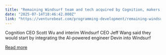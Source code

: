```yaml
---
title: "Remaining Windsurf team and tech acquired by Cognition, makers of Devin: ‘We’re friends with Anthropic again’"
date: "2025-07-14T18:46:42.000Z"
link: "https://venturebeat.com/programming-development/remaining-windsurf-team-and-tech-acquired-by-cognition-makers-of-devin-were-friends-with-anthropic-again/"
---
```


Cognition CEO Scott Wu and interim Windsurf CEO Jeff Wang said they would start by integrating the AI-powered engineer Devin into Windsurf

[Read more](https://venturebeat.com/programming-development/remaining-windsurf-team-and-tech-acquired-by-cognition-makers-of-devin-were-friends-with-anthropic-again/)
